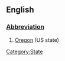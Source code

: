 ==English==
[[Category:State]]
===[[Wiktionary:List of acronyms and abbreviations|Abbreviation]]===
#[[Oregon]] (US state)